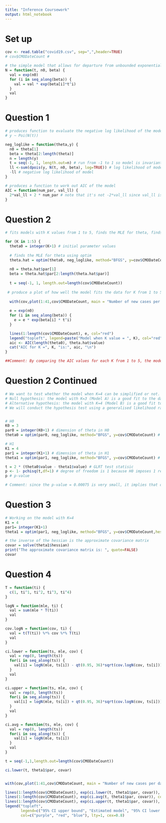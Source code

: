 ```yaml
---
title: "Inference Coursework"
output: html_notebook
---
```



# Set up
```r
cov <- read.table("covid19.csv", sep=",",header=TRUE)
# cov$CMODateCount #

# the simple model that allows for departure from unbounded exponential growth
N = function(t, n0, beta) {
  val = exp(n0)
  for (i in seq_along(beta)) {
    val = val * exp(beta[i]*t^i)
  }
  val
}
```


# Question 1
```r
# produces function to evaluate the negative log likelihood of the model
# y ~ Poi(N(t))

neg_loglike = function(theta,y) {
  n0 = theta[1]
  beta = theta[2:length(theta)]
  n = length(y)
  t = seq(-1, 1, length.out=n) # run from -1 to 1 so model is invariant to units that time is measure in, so it doesn't matter if time is measure in seconds, days, or months.
  ll <-sum(dpois(y, N(t, n0, beta), log=TRUE)) # log likelihood of model
  -ll # negative log likelihood of model
}

# produces a function to work out AIC of the model
AIC = function(num_par, val_ll) {
  2*val_ll + 2 * num_par # note that it's not -2*val_ll since val_ll is already negative
}
```


# Question 2
```r
# fits models with K values from 1 to 5, finds the MLE for theta, finds AIC

for (K in 1:5) {
  theta0 = integer(K+1) # initial parameter values
  
  # finds the MLE for theta using optim
  theta.hat = optim(theta0, neg_loglike, method="BFGS", y=cov$CMODateCount)
  
  n0 = theta.hat$par[1]
  beta = theta.hat$par[2:length(theta.hat$par)]
  
  t = seq(-1, 1, length.out=length(cov$CMODateCount))
  
 # produce a plot of how well the model fits the data for K from 1 to 5
  
  with(cov,plot(1:41,cov$CMODateCount, main = "Number of new cases per day from 31/01/2020 to 11/03/2020",xlab = "Day No.", ylab = "Number of new cases"))
  
  e = exp(n0)
  for (i in seq_along(beta)) {
    e = e * exp(beta[i] * t^i)
  }

  lines(1:length(cov$CMODateCount), e, col="red")
  legend("topleft", legend=paste("Model when K value = ", K), col="red", lty=1:2, cex=0.8)
  aic <- AIC(length(theta0), theta.hat$value)
  cat("AIC for K =", K, "is:", aic, "\n")
}

##Comment: By comparing the AIC values for each K from 1 to 5, the model with K=4 (i.e. 5 parameters) is the best model because it has the lowest AIC value. By minimising AIC, we minimise the Kullback-Leibler divergence. This implies the model with K=4 is the model that is the closest to the true model in the probabilistic average sense. 
```


# Question 2 Continued
```r
# We want to test whether the model when K=4 can be simplified or not.
# Null hypothesis: the model with K=3 (Model A) is a good fit to the data
# Alternative hypothesis: the model with K=4 (Model B) is a good fit to the data
# We will conduct the hypothesis test using a generalised likelihood ratio statistic (GLRT) because Model A is nested in Model B. In addition, GLRT generalises the Neyman-Pearson test statistic which is the most powerful in simple hypotheses setting.


# H0
K0 = 3 
par0 = integer(K0+1) # dimension of theta in H0
theta0 = optim(par0, neg_loglike, method="BFGS", y=cov$CMODateCount) # MLE for theta when K=3

# H1
K1 = 4
par1 = integer(K1+1) # dimension of theta in H1
theta1 = optim(par1, neg_loglike, method="BFGS", y=cov$CMODateCount) # MLE for theta when K=4

t = 2 * (theta0$value - theta1$value) # GLRT test statisic
p <- 1- pchisq(t,df=1) # degree of freedom is 1 because H0 imposes 1 restriction on the parameter vector
p # p-value

# Comment: since the p-value = 0.00075 is very small, it implies that our data is not very consistent with H0 being true. Therefore, there is very strong evidence of rejecting H0. This implies the model when K=4 cannot be simplified further.  
```


# Question 3
```r
# Working on the model with K=4
K1 = 4
par1= integer(K1+1)
theta1 = optim(par1, neg_loglike, method="BFGS", y=cov$CMODateCount,hessian=TRUE)

# the inverse of the hessian is the approximate covariance matrix
covar = solve(theta1$hessian)
print("The approximate covariance matrix is: ", quote=FALSE)
covar
```


# Question 4
```r
T = function(ti) {
  c(1, ti^1, ti^2, ti^3, ti^4)
}

logN = function(mle, ti) {
  val = sum(mle * T(ti))
  val
}

cov.logN = function(cov, ti) {
  val = t(T(ti)) %*% cov %*% T(ti)
  val
}

ci.lower = function(ts, mle, cov) {
  val = rep(0, length(ts))
  for(i in seq_along(ts)) {
    val[i] = logN(mle, ts[i]) - qt(0.95, 36)*sqrt(cov.logN(cov, ts[i]))
  }
  val
}

ci.upper = function(ts, mle, cov) {
  val = rep(0, length(ts))
  for(i in seq_along(ts)) {
    val[i] = logN(mle, ts[i]) + qt(0.95, 36)*sqrt(cov.logN(cov, ts[i]))
  }
  val
}

ci.avg = function(ts, mle, cov) {
  val = rep(0, length(ts))
  for(i in seq_along(ts)) {
    val[i] = logN(mle, ts[i])
  }
  val
}

t = seq(-1,1,length.out=length(cov$CMODateCount))

ci.lower(t, theta1$par, covar)


with(cov,plot(1:41,cov$CMODateCount, main = "Number of new cases per day from 31/01/2020 to 11/03/2020",xlab = "Day No.", ylab = "Number of new cases"))

lines(1:length(cov$CMODateCount), exp(ci.lower(t, theta1$par, covar)), col="blue")
lines(1:length(cov$CMODateCount), exp(ci.avg(t, theta1$par, covar)), col="red")
lines(1:length(cov$CMODateCount), exp(ci.upper(t, theta1$par, covar)), col="purple")
legend("topleft", 
       legend=c("95% CI upper bound", "Estimated model", "95% CI lower bound"), 
       col=c("purple", "red", "blue"), lty=1, cex=0.8)
```












